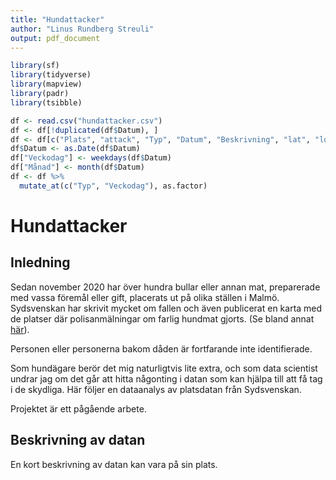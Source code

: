 ```yaml
--- 
title: "Hundattacker"
author: "Linus Rundberg Streuli"
output: pdf_document
---
```

```r
library(sf)
library(tidyverse)
library(mapview)
library(padr)
library(tsibble)

df <- read.csv("hundattacker.csv")
df <- df[!duplicated(df$Datum), ]
df <- df[c("Plats", "attack", "Typ", "Datum", "Beskrivning", "lat", "lon")]
df$Datum <- as.Date(df$Datum)
df["Veckodag"] <- weekdays(df$Datum)
df["Månad"] <- month(df$Datum)
df <- df %>%
  mutate_at(c("Typ", "Veckodag"), as.factor)
```
# Hundattacker
## Inledning
Sedan november 2020 har över hundra bullar eller annan mat, preparerade med vassa föremål eller gift, placerats ut på olika ställen i Malmö. Sydsvenskan har skrivit mycket om fallen och även publicerat en karta med de platser där polisanmälningar om farlig hundmat gjorts. (Se bland annat [här](https://www.sydsvenskan.se/2024-03-16/farliga-hundbullar-hittade-i-ogardsparken/)).

Personen eller personerna bakom dåden är fortfarande inte identifierade.

Som hundägare berör det mig naturligtvis lite extra, och som data scientist undrar jag om det går att hitta någonting i datan som kan hjälpa till att få tag i de skydliga. Här följer en dataanalys av platsdatan från Sydsvenskan.

Projektet är ett pågående arbete.

## Beskrivning av datan
En kort beskrivning av datan kan vara på sin plats.  